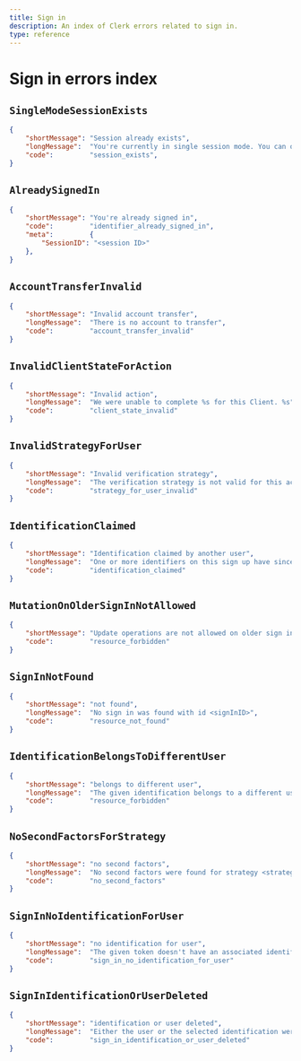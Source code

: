```yaml
---
title: Sign in
description: An index of Clerk errors related to sign in.
type: reference
---
```


# Sign in errors index

## `SingleModeSessionExists`
```json
{
    "shortMessage": "Session already exists",
    "longMessage":  "You're currently in single session mode. You can only be signed into one account at a time.",
    "code":         "session_exists",
}
```

## `AlreadySignedIn`
```json
{
    "shortMessage": "You're already signed in",
    "code":         "identifier_already_signed_in",
    "meta":         {
        "SessionID": "<session ID>"
    },
}
```

## `AccountTransferInvalid`
```json
{
    "shortMessage": "Invalid account transfer",
    "longMessage":  "There is no account to transfer",
    "code":         "account_transfer_invalid"
}
```

## `InvalidClientStateForAction`
```json
{
    "shortMessage": "Invalid action",
    "longMessage":  "We were unable to complete %s for this Client. %s",
    "code":         "client_state_invalid"
}
```

## `InvalidStrategyForUser`
```json
{
    "shortMessage": "Invalid verification strategy",
    "longMessage":  "The verification strategy is not valid for this account",
    "code":         "strategy_for_user_invalid"
}
```

## `IdentificationClaimed`
```json
{
    "shortMessage": "Identification claimed by another user",
    "longMessage":  "One or more identifiers on this sign up have since been connected to a different User. Please sign up again.",
    "code":         "identification_claimed"
}
```

## `MutationOnOlderSignInNotAllowed`
```json
{
    "shortMessage": "Update operations are not allowed on older sign ins",
    "code":         "resource_forbidden"
}
```

## `SignInNotFound`
```json
{
    "shortMessage": "not found",
    "longMessage":  "No sign in was found with id <signInID>",
    "code":         "resource_not_found"
}
```

## `IdentificationBelongsToDifferentUser`
```json
{
    "shortMessage": "belongs to different user",
    "longMessage":  "The given identification belongs to a different user.",
    "code":         "resource_forbidden"
}
```

## `NoSecondFactorsForStrategy`
```json
{
    "shortMessage": "no second factors",
    "longMessage":  "No second factors were found for strategy <strategy>.",
    "code":         "no_second_factors"
}
```

## `SignInNoIdentificationForUser`
```json
{
    "shortMessage": "no identification for user",
    "longMessage":  "The given token doesn't have an associated identification for the user who created it.",
    "code":         "sign_in_no_identification_for_user"
}
```

## `SignInIdentificationOrUserDeleted`
```json
{
    "shortMessage": "identification or user deleted",
    "longMessage":  "Either the user or the selected identification were deleted. Please start over.",
    "code":         "sign_in_identification_or_user_deleted"
}
```
